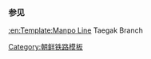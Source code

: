 {{鐵道路線
| 模板名稱 = 大角線
| 名稱 = [[大角線]]
| 代表色 = blue
| 背景顏色 = #ffffff
| 車站列表 = [[泉洞站|泉洞]] - [[大角站|大角]]
}}<noinclude>
===参见===
[[:en:Template:Manpo Line]] Taegak Branch
[[Category:朝鲜铁路模板]]
</noinclude>